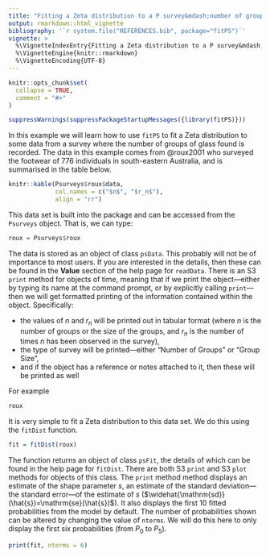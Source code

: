 ```yaml
---
title: "Fitting a Zeta distribution to a P survey&mdash;number of groups data"
output: rmarkdown::html_vignette
bibliography: '`r system.file("REFERENCES.bib", package="fitPS")`'
vignette: >
  %\VignetteIndexEntry{Fitting a Zeta distribution to a P survey&mdash;number of groups data}
  %\VignetteEngine{knitr::rmarkdown}
  %\VignetteEncoding{UTF-8}
---
```


```r
knitr::opts_chunk$set(
  collapse = TRUE,
  comment = "#>"
)
```

```r
suppressWarnings(suppressPackageStartupMessages({library(fitPS)}))
```

In this example we will learn how to use `fitPS` to fit a Zeta distribution to some data from a survey where the number of groups of glass found is recorded. The data in this example comes from @roux2001 who surveyed the footwear of 776 individuals in south-eastern Australia, and is summarised in the table below.
```r
knitr::kable(Psurveys$roux$data, 
             col.names = c("$n$", "$r_n$"),
             align = "rr")
```
This data set is built into the package and can be accessed from the `Psurveys` object. That is, we can type:
```r
roux = Psurveys$roux
```
The data is stored as an object of class `psData`. This probably will not be of importance to most users. If you are interested in the details, then these can be found in the **Value** section of the help page for `readData`. There is an S3 `print` method for objects of time, meaning that if we print the object---either by typing its name at the command prompt, or by explicitly calling `print`---then we will get formatted printing of the information contained within the object. Specifically:

  * the values of $n$ and $r_n$ will be printed out in tabular format (where $n$ is the number of groups or the size of the groups, and $r_n$ is the number of times $n$ has been observed in the survey), 
  * the type of survey will be printed---either "Number of Groups" or "Group Size",
  * and if the object has a reference or notes attached to it, then these will be 
  printed as well

For example
```r
roux
```

It is very simple to fit a Zeta distribution to this data set. We do this using the `fitDist` function. 
```r
fit = fitDist(roux)
```
The function returns an object of class `psFit`, the details of which can be found in the help page for `fitDist`. There are both S3 `print` and S3 `plot` methods for objects of this
class. The `print` method method displays an estimate of the shape parameter $s$, an estimate of the standard deviation---the standard error---of the estimate of $s$ ($\widehat{\mathrm{sd}}(\hat{s})=\mathrm{se}(\hat{s})$). It also displays the first 10 fitted probabilities from the model by default. The number of probabilities shown can be altered by changing the value of `nterms`. We will do this here to only display the first six probabilities (from $P_0$ to $P_5$).
```r
print(fit, nterms = 6)
```


